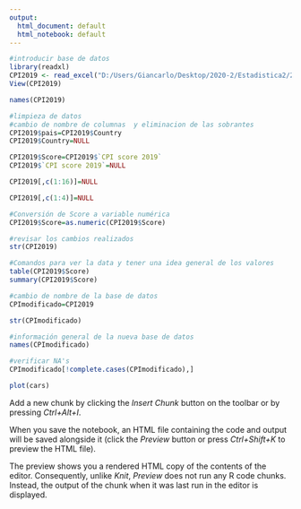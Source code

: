 ---
output:
  html_document: default
  html_notebook: default
---
```{r}
#introducir base de datos
library(readxl)
CPI2019 <- read_excel("D:/Users/Giancarlo/Desktop/2020-2/Estadistica2/2019_CPI_FULLDATA/2019_CPI_FULLDATA/CPI2019.xlsx")
View(CPI2019)
```

```{r}
names(CPI2019)
```
```{r}
#limpieza de datos
#cambio de nombre de columnas  y eliminacion de las sobrantes
CPI2019$pais=CPI2019$Country
CPI2019$Country=NULL
```
```{r}
CPI2019$Score=CPI2019$`CPI score 2019`
CPI2019$`CPI score 2019`=NULL
```
```{r}
CPI2019[,c(1:16)]=NULL

```
```{r}
CPI2019[,c(1:4)]=NULL

```
```{r}
#Conversión de Score a variable numérica
CPI2019$Score=as.numeric(CPI2019$Score)

```
```{r}
#revisar los cambios realizados
str(CPI2019)
```
```{r}
#Comandos para ver la data y tener una idea general de los valores
table(CPI2019$Score)
summary(CPI2019$Score)
```
```{r}
#cambio de nombre de la base de datos
CPImodificado=CPI2019

```
```{r,echo=FALSE}
str(CPImodificado)
```
```{r}
#información general de la nueva base de datos
names(CPImodificado)
```
```{r}
#verificar NA's
CPImodificado[!complete.cases(CPImodificado),]

```

```{r}
plot(cars)
```

Add a new chunk by clicking the *Insert Chunk* button on the toolbar or by pressing *Ctrl+Alt+I*.

When you save the notebook, an HTML file containing the code and output will be saved alongside it (click the *Preview* button or press *Ctrl+Shift+K* to preview the HTML file).

The preview shows you a rendered HTML copy of the contents of the editor. Consequently, unlike *Knit*, *Preview* does not run any R code chunks. Instead, the output of the chunk when it was last run in the editor is displayed.
